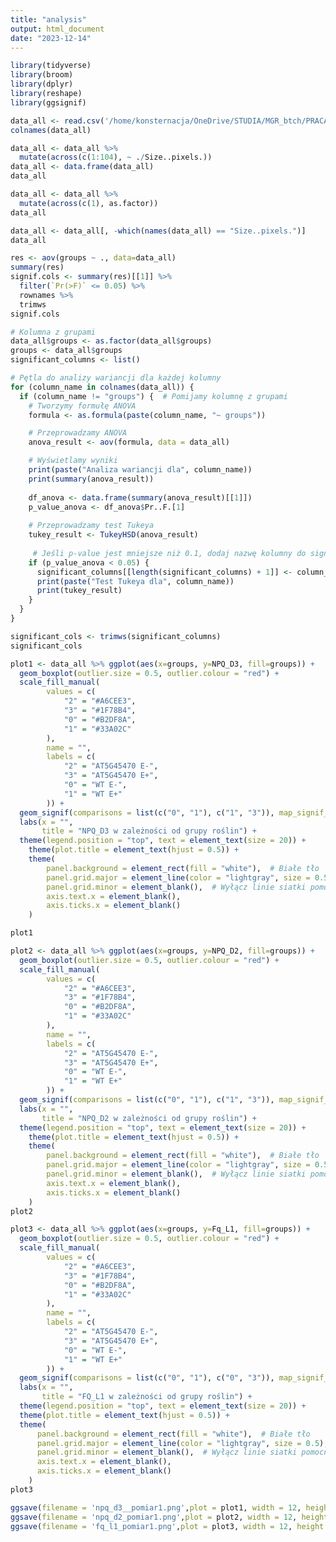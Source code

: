```yaml
---
title: "analysis"
output: html_document
date: "2023-12-14"
---
```


```r
library(tidyverse)
library(broom)
library(dplyr)
library(reshape)
library(ggsignif)
```

```r
data_all <- read.csv('/home/konsternacja/OneDrive/STUDIA/MGR_btch/PRACA_magisterska/experiments/fluorCAM/measurement1/concatenated_file.tsv', sep = '\t')
colnames(data_all)
```

```r
data_all <- data_all %>%
  mutate(across(c(1:104), ~ ./Size..pixels.))
data_all <- data.frame(data_all)
data_all
```

```r
data_all <- data_all %>%
  mutate(across(c(1), as.factor))
data_all
```
```r
data_all <- data_all[, -which(names(data_all) == "Size..pixels.")]
data_all
```

```r
res <- aov(groups ~ ., data=data_all)
summary(res)
signif.cols <- summary(res)[[1]] %>% 
  filter(`Pr(>F)` <= 0.05) %>% 
  rownames %>% 
  trimws
signif.cols
```

```r
# Kolumna z grupami
data_all$groups <- as.factor(data_all$groups)
groups <- data_all$groups
significant_columns <- list()

# Pętla do analizy wariancji dla każdej kolumny
for (column_name in colnames(data_all)) {
  if (column_name != "groups") {  # Pomijamy kolumnę z grupami
    # Tworzymy formułę ANOVA
    formula <- as.formula(paste(column_name, "~ groups"))

    # Przeprowadzamy ANOVA
    anova_result <- aov(formula, data = data_all)

    # Wyświetlamy wyniki
    print(paste("Analiza wariancji dla", column_name))
    print(summary(anova_result))
    
    df_anova <- data.frame(summary(anova_result)[[1]])
    p_value_anova <- df_anova$Pr..F.[1]
    
    # Przeprowadzamy test Tukeya
    tukey_result <- TukeyHSD(anova_result)
    
     # Jeśli p-value jest mniejsze niż 0.1, dodaj nazwę kolumny do significant_columns
    if (p_value_anova < 0.05) {
      significant_columns[[length(significant_columns) + 1]] <- column_name
      print(paste("Test Tukeya dla", column_name))
      print(tukey_result)
    }
  }
}
```

```r
significant_cols <- trimws(significant_columns)
significant_cols
```
```r
plot1 <- data_all %>% ggplot(aes(x=groups, y=NPQ_D3, fill=groups)) +
  geom_boxplot(outlier.size = 0.5, outlier.colour = "red") +
  scale_fill_manual(
        values = c(
            "2" = "#A6CEE3",
            "3" = "#1F78B4",
            "0" = "#B2DF8A",
            "1" = "#33A02C"
        ),
        name = "",
        labels = c(
            "2" = "AT5G45470 E-",
            "3" = "AT5G45470 E+",
            "0" = "WT E-",
            "1" = "WT E+"
        )) +
  geom_signif(comparisons = list(c("0", "1"), c("1", "3")), map_signif_level = T, test="t.test", step_increase = 0.2) +
  labs(x = "",
       title = "NPQ_D3 w zależności od grupy roślin") +
  theme(legend.position = "top", text = element_text(size = 20)) +
    theme(plot.title = element_text(hjust = 0.5)) +
    theme(
        panel.background = element_rect(fill = "white"),  # Białe tło
        panel.grid.major = element_line(color = "lightgray", size = 0.5), # Szare linie siatki
        panel.grid.minor = element_blank(),  # Wyłącz linie siatki pomocniczej
        axis.text.x = element_blank(),
        axis.ticks.x = element_blank()
    )

plot1
```


```r
plot2 <- data_all %>% ggplot(aes(x=groups, y=NPQ_D2, fill=groups)) +
  geom_boxplot(outlier.size = 0.5, outlier.colour = "red") +
  scale_fill_manual(
        values = c(
            "2" = "#A6CEE3",
            "3" = "#1F78B4",
            "0" = "#B2DF8A",
            "1" = "#33A02C"
        ),
        name = "",
        labels = c(
            "2" = "AT5G45470 E-",
            "3" = "AT5G45470 E+",
            "0" = "WT E-",
            "1" = "WT E+"
        )) +
  geom_signif(comparisons = list(c("0", "1"), c("1", "3")), map_signif_level = T, test="t.test", step_increase = 0.2) +
  labs(x = "",
       title = "NPQ_D2 w zależności od grupy roślin") +
  theme(legend.position = "top", text = element_text(size = 20)) +
    theme(plot.title = element_text(hjust = 0.5)) +
    theme(
        panel.background = element_rect(fill = "white"),  # Białe tło
        panel.grid.major = element_line(color = "lightgray", size = 0.5), # Szare linie siatki
        panel.grid.minor = element_blank(),  # Wyłącz linie siatki pomocniczej
        axis.text.x = element_blank(),
        axis.ticks.x = element_blank()
    )
plot2
```

```r
plot3 <- data_all %>% ggplot(aes(x=groups, y=Fq_L1, fill=groups)) +
  geom_boxplot(outlier.size = 0.5, outlier.colour = "red") +
  scale_fill_manual(
        values = c(
            "2" = "#A6CEE3",
            "3" = "#1F78B4",
            "0" = "#B2DF8A",
            "1" = "#33A02C"
        ),
        name = "",
        labels = c(
            "2" = "AT5G45470 E-",
            "3" = "AT5G45470 E+",
            "0" = "WT E-",
            "1" = "WT E+"
        )) +
  geom_signif(comparisons = list(c("0", "1"), c("0", "3")), map_signif_level = T, test="t.test", step_increase = 0.2) +
  labs(x = "",
       title = "FQ_L1 w zależności od grupy roślin") +
  theme(legend.position = "top", text = element_text(size = 20)) +
  theme(plot.title = element_text(hjust = 0.5)) +
  theme(
      panel.background = element_rect(fill = "white"),  # Białe tło
      panel.grid.major = element_line(color = "lightgray", size = 0.5), # Szare linie siatki
      panel.grid.minor = element_blank(),  # Wyłącz linie siatki pomocniczej
      axis.text.x = element_blank(),
      axis.ticks.x = element_blank()
    )
plot3
```
```r
ggsave(filename = 'npq_d3__pomiar1.png',plot = plot1, width = 12, height = 8)
ggsave(filename = 'npq_d2_pomiar1.png',plot = plot2, width = 12, height = 8)
ggsave(filename = 'fq_l1_pomiar1.png',plot = plot3, width = 12, height = 8)
```




